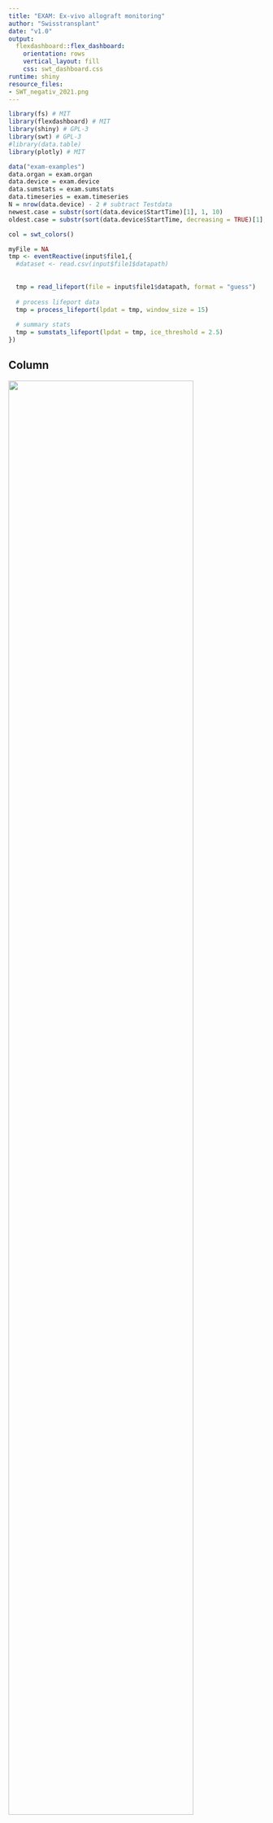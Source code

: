 ```yaml
---
title: "EXAM: Ex-vivo allograft monitoring"
author: "Swisstransplant"
date: "v1.0"
output:
  flexdashboard::flex_dashboard:
    orientation: rows
    vertical_layout: fill
    css: swt_dashboard.css
runtime: shiny
resource_files:
- SWT_negativ_2021.png
---
```


```r
library(fs) # MIT
library(flexdashboard) # MIT
library(shiny) # GPL-3
library(swt) # GPL-3
#library(data.table)
library(plotly) # MIT
```

```r
data("exam-examples")
data.organ = exam.organ
data.device = exam.device
data.sumstats = exam.sumstats
data.timeseries = exam.timeseries
N = nrow(data.device) - 2 # subtract Testdata
newest.case = substr(sort(data.device$StartTime)[1], 1, 10)
oldest.case = substr(sort(data.device$StartTime, decreasing = TRUE)[1], 1, 10)

col = swt_colors()
```

```r
myFile = NA
tmp <- eventReactive(input$file1,{
  #dataset <- read.csv(input$file1$datapath)
  
  
  tmp = read_lifeport(file = input$file1$datapath, format = "guess")
  
  # process lifeport data
  tmp = process_lifeport(lpdat = tmp, window_size = 15)
  
  # summary stats
  tmp = sumstats_lifeport(lpdat = tmp, ice_threshold = 2.5)
})
```


Column {.sidebar data-width=200}
-----------------------------------------------------------------------

![](SWT_negativ_2021.png){width=85%}

```r
selectInput(inputId = "ID", label = "Select Donor ID:",
            choices = sort(data.organ$ID, decreasing = TRUE))

fileInput("file1", "Choose CSV File",
          multiple = FALSE,
          accept = c("text/csv",
                     "text/comma-separated-values,text/plain",
                     ".csv"))
```

Filename: `r data.organ$ID`

```r
hline <- function(y = 0, color = "grey", type="dash") {
  list(
    type = "line", 
    x0 = 0, 
    x1 = 1, 
    xref = "paper",
    y0 = y, 
    y1 = y, 
    line = list(color = color, dash=type)
  )
}

vline <- function(x = 0, color = "grey", type="dash") {
  list(
    type = "line",
    y0 = 0,
    y1 = 1,
    yref = "paper",
    x0 = x,
    x1 = x,
    line = list(color = color, dash=type)
  )
}
```


Row {data-width=800, data-height=130}
-----------------------------------------------------------------------
### Organ and Device Information

```r
renderTable({
  i = which(data.organ$ID == input$ID)
  tab = cbind(data.organ[i, "ID"],
              data.device[i, c("SerialNumber", "UnitID", "StartTime", 
                               "StopTime", "Runtime")],
              data.sumstats[i, "perfusion.dur.str"]
  )
  colnames(tab) = c("Donor ID", "Serial no.", "Unit ID", 
                    "Start time", "Stop time", "Run time", "Perfusion time")
  #colnames(tab)[grep("CrossClampTime.Date", colnames(tab))] = "CrossClamp"
  
  tab
})
```


Row {data-width=400, data-height=300}
-----------------------------------------------------------------------

### Pressure Chart

```r
renderPlotly({
  i = which(data.organ$ID == input$ID)
  d = data.timeseries[[i]]
  d.long = data.frame(pressure = c(d$SystolicPressure.flt, d$DiastolicPressure.flt),
                      time.clock = c(d$time.clock, d$time.clock),
                      group = c(rep("systolic pressure", nrow(d)), 
                                rep("diastolic pressure", nrow(d))))
  d.long$group = factor(d.long$group, levels = c("systolic pressure", "diastolic pressure"))
  figD = plot_ly(d.long, x=~time.clock, y=~pressure, type="scatter", mode="lines", 
                 color=~group, colors = c(col$blue.swt, col$darkyellow.kidney))
  figD = figD %>% layout(yaxis = list(title = "mmHg", range = c(0,45)),
                         xaxis = list(title = "Time"),
                         legend = list(orientation = 'h',  yanchor="bottom",  
                                       y=1.02, x =1, xanchor="right"),
                         shapes = list(hline(30))
  )
  
})
```

### Flow Rate Chart

```r
renderPlotly({
  i = which(data.organ$ID == input$ID)
  d = data.timeseries[[i]]
  
  # handle timeseries shorter than 30 min.
  if(length(d$time.clock) >= 181) {
    tgreyend =  d$time.clock[181]
  } else {
    tgreyend = d$time.clock[length(d$time.clock)]
  }
  
  figC = plot_ly(d, x=~time.clock, y=~FlowRate.flt, type="scatter", mode="lines",
                 color="all", colors = col$blue.swt)
  figC= figC %>% layout(yaxis = list(title = "ml/min", range = c(0,200)),
                        xaxis = list(title = "Time"),
                        shapes = list(hline(85), 
                                      list(type = "rect", fillcolor = "grey",
                                           line = list(color = "grey"), opacity = 0.3,
                                           x0 = d$time.clock[1], x1 = tgreyend, xref = "x",
                                           y0 = 0, y1 = 200, yref = "y")
                        )
  )
})
```

Row {data-width=400, data-height=130}
-----------------------------------------------------------------------
### Summary Statistics
```r
renderTable({
  i = which(data.organ$ID == input$ID)
  tab = data.sumstats[i, c("systolicPressure.md", "diastolicPressure.mean")] 
  colnames(tab) = c("<i>md</i><sub>sys</sub>", "<i>m</i><sub>dia</sub>")
  tab
}, sanitize.text.function = function(x) x)
```

### Summary Statistics
```r
renderTable({
  i = which(data.organ$ID == input$ID)
  tab = data.sumstats[i, c("flowRate.mean")]
  colnames(tab) = c("<i>m</i><sub>flow</sub>")
  tab
}, sanitize.text.function = function(x) x)
```

Row {data-width=400, data-height=300}
-----------------------------------------------------------------------

### Vascular Resistance Chart

```r
renderPlotly({
  i = which(data.organ$ID == input$ID)
  d = data.timeseries[[i]]
  
  # handle timeseries shorter than 30 min.
  if(length(d$time.clock) >= 181) {
    tgreyend =  d$time.clock[181]
  } else {
    tgreyend = d$time.clock[length(d$time.clock)]
  }
  
  figB = plot_ly(d, x=~time.clock, y=~OrganResistance.flt, type="scatter", mode="lines",
                 color="all", colors = col$blue.swt)
  figB= figB %>% layout(yaxis = list(title = "mmHg/ml/min", range = c(0,0.5)),
                        xaxis = list(title = "Time"),
                        shapes = list(hline(0.1), 
                                      hline(0.30),
                                      list(type = "rect", fillcolor = "grey",
                                           line = list(color = "grey"), opacity = 0.3,
                                           x0 = d$time.clock[1], x1 = tgreyend, xref = "x",
                                           y0 = 0, y1 = 0.5, yref = "y")
                        )
  )
})
```

### Temperature Chart

```r
renderPlotly({
  i = which(data.organ$ID == input$ID)
  d = data.timeseries[[i]]
  d.long = data.frame(temperature = c(d$IceContainerTemperature, d$InfuseTemperature),
                      time.clock = c(d$time.clock, d$time.clock),
                      group = c(rep("ice temperature", nrow(d)), 
                                rep("perfusate temperature", nrow(d))))
  d.long$group = factor(d.long$group, levels = c("ice temperature", "perfusate temperature"))
  # shapes with high temperature segments
  myshapes = list(hline(5), hline(10))
  ishigh = d$InfuseTemperature > 10 & d$FlowRate.flt > 5 & !is.na(d$FlowRate.flt)
  
  if (sum(ishigh, na.rm = TRUE) > 0) { # if there are segments
    onOff = diff(ishigh) # on 1, off -1
    if(ishigh[1]) {onOff[1] = 1}
    if(ishigh[length(ishigh)]) {onOff[length(onOff)] = -1}
    
    idx_on = which(onOff == 1)
    idx_off = which(onOff == -1)
    
    for (i in 1:length(idx_on)) {
      myshapes[[i+2]] = list(type = "rect", fillcolor = col$strongred.akzent,
                             line = list(color = "grey", width=0), opacity = 0.25,
                             x0 = d$time.clock[idx_on[i]], x1 = d$time.clock[idx_off[i]], xref = "x",
                             y0 = 0, y1 = 20, yref = "y")
    }
  }
  
  figA = plot_ly(d.long, x=~time.clock, y=~temperature, type="scatter", mode="lines",
                 color=~group, colors = c(col$blue.swt, col$darkyellow.kidney))
  figA = figA %>% layout(yaxis = list(title = "Degrees Celsius", range = c(0,15)),
                         xaxis = list(title = "Time"),
                         legend = list(orientation = 'h',  yanchor="bottom",  
                                       y=1.02, x =1, xanchor="right"),
                         shapes = myshapes
  )
  
})
```

Row {data-width=400, data-height=130}
-----------------------------------------------------------------------

### Summary Statistics
```r
renderTable({
  i = which(data.organ$ID == input$ID)
  tab = data.sumstats[i, c("organResistance.mean")]
  colnames(tab) = c("<i>m</i><sub>res</sub>")
  tab
}, sanitize.text.function = function(x) x)
```

### Summary Statistics
```r
renderTable({
  i = which(data.organ$ID == input$ID)
  tab = data.sumstats[i,c("iceContainerTemperature.mean","iceContainerTemperature.sd",
                          "iceContainerTemperature.minAbove.str", "infuseTemperature.start",
                          "infuseTemperature.mean", "infuseTemperature.sd",
                          "infuseTemperature.minAbove.str")]
  colnames(tab) = c("<i>m</i><sub>ice</sub>", "<i>SD</i><sub>ice</sub>", 
                    "<i>&#916t</i><sub>y > 2.5</sub>", "<i>y</i><sub>start</sub>",
                    "<i>m</i><sub>perf</sub>", "<i>SD</i><sub>perf</sub>", 
                    "<i>&#916t</i><sub>y > 10</sub>")
  tab
}, sanitize.text.function = function(x) x)
```

Row {data-width=800, data-height=130}
-----------------------------------------------------------------------
### Quality control

```r
renderTable({
  i = which(data.organ$ID == input$ID)
  tab = cbind(
    data.organ[i, c("OrganID", "KidneySide")],
    data.sumstats[i, c("D2temp", "Ptemp")]
  )
  colnames(tab) = c("Organ ID entry", "Kidney side entry",
                    "<i>D</i><sup>2</sup><sub>temp</sub>",
                    "<i>P</i><sub>temp</sub>")
  
  tab
}, sanitize.text.function = function(x) x)
```
